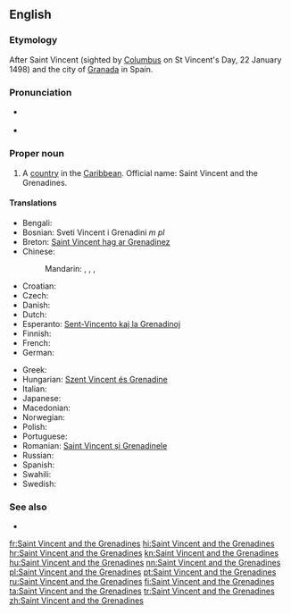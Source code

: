 ==English==
{{wikipedia}}

===Etymology===
After Saint Vincent (sighted by [[Columbus]] on St Vincent's Day, 22 January 1498) and the city of [[Granada]] in Spain.

===Pronunciation===
* {{a|UK|US}} {{IPA|/seɪnt ˈvɪnt.sənt ænd ðə ˌɡɹɛn.əˈdiːnz/}}
* {{audio|en-us-Saint Vincent and the Grenadines.ogg|Audio (US)}}

===Proper noun===
{{en-proper noun}}

# A [[country]] in the [[Caribbean]]. Official name: Saint Vincent and the Grenadines.

====Translations====
{{trans-top|country in the Caribbean}}
* Bengali: {{t-|bn|সেন্ট ভিনসেন্ট ও গ্রেনাডাইন দ্বীপপুঞ্জ}}
* Bosnian: Sveti Vincent i Grenadini ''m pl''
* Breton: [[Saint Vincent hag ar Grenadinez]]
* Chinese:
*: Mandarin: {{t|cmn|聖文森特和格林納丁斯|sc=Hani}}, {{t|cmn|圣文森特和格林纳丁斯|tr=Shèngwénsēntè hé Gélínnàdīngsī|sc=Hani}}, {{t|cmn|聖文森及格瑞納丁|sc=Hani}}, {{t|cmn|圣文森及格瑞纳丁|tr=Shèngwénsēn Jígéruìnàdīng|sc=Hani}}
* Croatian: {{t+|hr|Sveti Vincent i Grenadini}}
* Czech: {{t+|cs|Svatý Vincenc a Grenadiny}}
* Danish: {{t-|da|Saint Vincent og Grenadinerne}}
* Dutch: {{t+|nl|Saint Vincent en de Grenadines}}
* Esperanto: [[Sent-Vincento kaj la Grenadinoj]]
* Finnish: {{t+|fi|Saint Vincent ja Grenadiinit}}
* French: {{t+|fr|Saint-Vincent-et-Grenadines|f|p}}
* German: {{t+|de|St. Vincent und die Grenadinen}}
{{trans-mid}}
* Greek: {{t+|el|Άγιος Βικέντιος και Γρεναδίνες|m|tr=Ágios Vikéntios kai Grenadínes}}
* Hungarian: [[Szent Vincent és Grenadine]]
* Italian: {{t-|it|Saint Vincent e Grenadine}}
* Japanese: {{t-|ja|セントヴィンセントおよびグレナディーン諸島|tr=Sento Vinsento oyobi Gurenadīn shotō}}
* Macedonian: {{t-|mk|Свети Винсент и Гренадини|tr=Svéti Vínsent i Grenadíni}}
* Norwegian: {{t-|no|Saint Vincent og Grenadinene}}
* Polish: {{t+|pl|Saint Vincent i Grenadyny}}
* Portuguese: {{t+|pt|São Vicente e Granadinas}}
* Romanian: [[Saint Vincent și Grenadinele]]
* Russian: {{t-|ru|Сент-Винсент и Гренадины|p|tr=Sent-Vínsent i Grenadíny}}
* Spanish: {{t+|es|San Vicente y las Granadinas}}
* Swahili: {{t-|sw|Santavisenti na Grenadini}}
* Swedish: {{t+|sv|Saint Vincent och Grenadinerna}}
{{trans-bottom}}

===See also===
* {{list|en|countries of North America}}

[[fr:Saint Vincent and the Grenadines]]
[[hi:Saint Vincent and the Grenadines]]
[[hr:Saint Vincent and the Grenadines]]
[[kn:Saint Vincent and the Grenadines]]
[[hu:Saint Vincent and the Grenadines]]
[[nn:Saint Vincent and the Grenadines]]
[[pl:Saint Vincent and the Grenadines]]
[[pt:Saint Vincent and the Grenadines]]
[[ru:Saint Vincent and the Grenadines]]
[[fi:Saint Vincent and the Grenadines]]
[[ta:Saint Vincent and the Grenadines]]
[[tr:Saint Vincent and the Grenadines]]
[[zh:Saint Vincent and the Grenadines]]